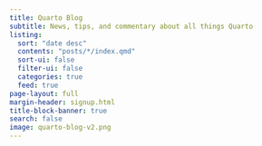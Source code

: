 ```yaml
---
title: Quarto Blog
subtitle: News, tips, and commentary about all things Quarto
listing:
  sort: "date desc"
  contents: "posts/*/index.qmd"
  sort-ui: false
  filter-ui: false
  categories: true
  feed: true
page-layout: full
margin-header: signup.html
title-block-banner: true
search: false
image: quarto-blog-v2.png
---
```

